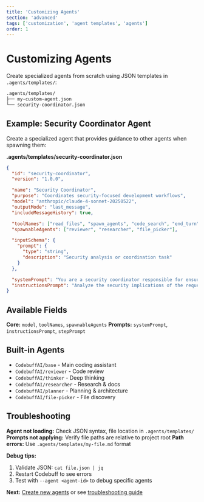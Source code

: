 ```yaml
---
title: 'Customizing Agents'
section: 'advanced'
tags: ['customization', 'agent templates', 'agents']
order: 1
---
```


# Customizing Agents

Create specialized agents from scratch using JSON templates in `.agents/templates/`:

```markdown
.agents/templates/
├── my-custom-agent.json
└── security-coordinator.json
```

## Example: Security Coordinator Agent

Create a specialized agent that provides guidance to other agents when spawning them:

**.agents/templates/security-coordinator.json**

```json
{
  "id": "security-coordinator",
  "version": "1.0.0",

  "name": "Security Coordinator",
  "purpose": "Coordinates security-focused development workflows",
  "model": "anthropic/claude-4-sonnet-20250522",
  "outputMode": "last_message",
  "includeMessageHistory": true,

  "toolNames": ["read_files", "spawn_agents", "code_search", "end_turn"],
  "spawnableAgents": ["reviewer", "researcher", "file_picker"],

  "inputSchema": {
    "prompt": {
      "type": "string",
      "description": "Security analysis or coordination task"
    }
  },

  "systemPrompt": "You are a security coordinator responsible for ensuring secure development practices.",
  "instructionsPrompt": "Analyze the security implications of the request and coordinate appropriate security-focused agents.",
}
```

## Available Fields

**Core:** `model`, `toolNames`, `spawnableAgents`
**Prompts:** `systemPrompt`, `instructionsPrompt`, `stepPrompt`

## Built-in Agents

- `CodebuffAI/base` - Main coding assistant
- `CodebuffAI/reviewer` - Code review
- `CodebuffAI/thinker` - Deep thinking
- `CodebuffAI/researcher` - Research & docs
- `CodebuffAI/planner` - Planning & architecture
- `CodebuffAI/file-picker` - File discovery

## Troubleshooting

**Agent not loading:** Check JSON syntax, file location in `.agents/templates/`
**Prompts not applying:** Verify file paths are relative to project root
**Path errors:** Use `.agents/templates/my-file.md` format

**Debug tips:**

1. Validate JSON: `cat file.json | jq`
2. Restart Codebuff to see errors
3. Test with `--agent <agent-id>` to debug specific agents

**Next:** [Create new agents](/docs/agents/creating-new-agents) or see [troubleshooting guide](/docs/agents/troubleshooting)
